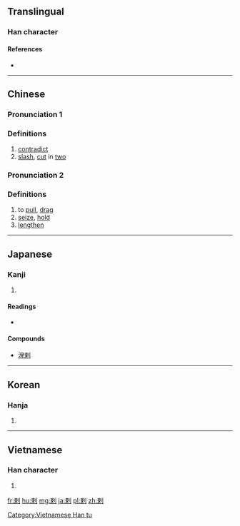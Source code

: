 {{also|刺}}
==Translingual==
{{Han etyl}}

===Han character===
{{Han char|rn=18|rad=刀|as=07|sn=9|four=52900|canj=DLLN|ids=⿰束刂}}

====References====
* {{Han ref|kx=0140.140|dkj=02010|dj=0318.050|hdz=10339.060|uh=524C|ud=21068|bh=AB66|bd=43878}}

----

==Chinese==
{{zh-forms}}

===Pronunciation 1===
{{zh-pron
|m=là
|c=laat6
|mc=y
|oc=y
|ma=
|cat=v
}}

===Definitions===
# [[contradict]]
# [[slash]], [[cut]] in [[two]]

===Pronunciation 2===
{{zh-pron
|m=lá
|ma=
|cat=v
}}

===Definitions===
# to [[pull]], [[drag]]
# [[seize]], [[hold]]
# [[lengthen]]

----

==Japanese==

===Kanji===
{{ja-kanji|grade=|rs=刀07}}

# {{defn|lang=ja|sort=刀07}}

====Readings====
* {{ja-readings|goon=[[らち]] (rachi)|kanon=[[らつ]] (ratsu)|kun=[[もとる]] (motoru)}}

====Compounds====
* [[溌剌]]

----

==Korean==

===Hanja===
{{ko-hanja|hangeul=[[랄]]|rv=ral|mr=ral}}

# {{defn|lang=ko|sort=刀07}}

----

==Vietnamese==

===Han character===
{{vi-readings|rs=刀07|hanviet=[[lạp]], [[lạt]]}}

# {{defn|lang=vi|sort=刀07}}

[[Category:Vietnamese Han tu]]

[[fr:剌]]
[[hu:剌]]
[[mg:剌]]
[[ja:剌]]
[[pl:剌]]
[[zh:剌]]
